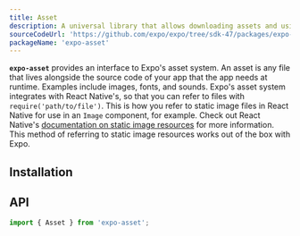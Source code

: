 ```yaml
---
title: Asset
description: A universal library that allows downloading assets and using them with other libraries.
sourceCodeUrl: 'https://github.com/expo/expo/tree/sdk-47/packages/expo-asset'
packageName: 'expo-asset'
---
```



**`expo-asset`** provides an interface to Expo's asset system. An asset is any file that lives alongside the source code of your app that the app needs at runtime. Examples include images, fonts, and sounds. Expo's asset system integrates with React Native's, so that you can refer to files with `require('path/to/file')`. This is how you refer to static image files in React Native for use in an `Image` component, for example. Check out React Native's [documentation on static image resources](https://reactnative.dev/docs/images#static-image-resources) for more information. This method of referring to static image resources works out of the box with Expo.

<PlatformsSection android emulator ios simulator web />

## Installation

<APIInstallSection />

## API

```js
import { Asset } from 'expo-asset';
```

<APISection packageName="expo-asset" apiName="Asset" />
